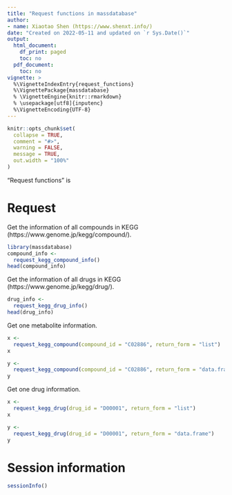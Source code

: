 ```yaml
---
title: "Request functions in massdatabase"
author:
- name: Xiaotao Shen (https://www.shenxt.info/)
date: "Created on 2022-05-11 and updated on `r Sys.Date()`"
output:
  html_document:
    df_print: paged
    toc: no
  pdf_document:
    toc: no
vignette: >
  %\VignetteIndexEntry{request_functions}
  %\VignettePackage{massdatabase}
  % \VignetteEngine{knitr::rmarkdown}
  % \usepackage[utf8]{inputenc}
  %\VignetteEncoding{UTF-8}
---
```


```r
knitr::opts_chunk$set(
  collapse = TRUE,
  comment = "#>",
  warning = FALSE,
  message = TRUE,
  out.width = "100%"
)
```

"Request functions" is 

# **Request**

Get the information of all compounds in KEGG (https://www.genome.jp/kegg/compound/).

```r
library(massdatabase)
compound_info <- 
  request_kegg_compound_info()
head(compound_info)
```

Get the information of all drugs in KEGG (https://www.genome.jp/kegg/drug/).

```r
drug_info <- 
  request_kegg_drug_info()
head(drug_info)
```

Get one metabolite information.

```r
x <-
  request_kegg_compound(compound_id = "C02886", return_form = "list")
x
```

```r
y <-
  request_kegg_compound(compound_id = "C02886", return_form = "data.frame")
y
```

Get one drug information.

```r
x <-
  request_kegg_drug(drug_id = "D00001", return_form = "list")
x
```

```r
y <-
  request_kegg_drug(drug_id = "D00001", return_form = "data.frame")
y
```


# **Session information**

```r
sessionInfo()
```



